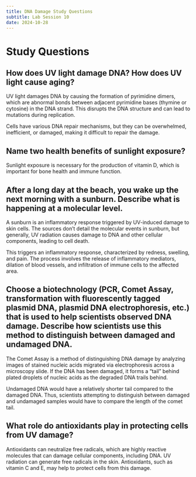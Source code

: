 ```yaml
---
title: DNA Damage Study Questions
subtitle: Lab Session 10
date: 2024-10-28 
---
```


# Study Questions

## How does UV light damage DNA? How does UV light cause aging?

UV light damages DNA by causing the formation of pyrimidine dimers, which are abnormal bonds between adjacent pyrimidine bases (thymine or cytosine) in the DNA strand. This disrupts the DNA structure and can lead to mutations during replication.

Cells have various DNA repair mechanisms, but they can be overwhelmed, inefficient, or damaged, making it difficult to repair the damage.

## Name two health benefits of sunlight exposure?

Sunlight exposure is necessary for the production of vitamin D, which is important for bone health and immune function.

## After a long day at the beach, you wake up the next morning with a sunburn. Describe what is happening at a molecular level.

A sunburn is an inflammatory response triggered by UV-induced damage to skin cells. The sources don't detail the molecular events in sunburn, but generally, UV radiation causes damage to DNA and other cellular components, leading to cell death.

This triggers an inflammatory response, characterized by redness, swelling, and pain. The process involves the release of inflammatory mediators, dilation of blood vessels, and infiltration of immune cells to the affected area.

## Choose a biotechnology (PCR, Comet Assay, transformation with fluorescently tagged plasmid DNA, plasmid DNA electrophoresis, etc.) that is used to help scientists observed DNA damage. Describe how scientists use this method to distinguish between damaged and undamaged DNA.

The Comet Assay is a method of distinguishing DNA damage by analyzing images of stained nucleic acids migrated via electrophoresis across a microscopy slide. If the DNA has been damaged, it forms a "tail" behind plated droplets of nucleic acids as the degraded DNA trails behind.  

Undamaged DNA would have a relatively shorter tail compared to the damaged DNA. Thus, scientists attempting to distinguish between damaged and undamaged samples would have to compare the length of the comet tail.

## What role do antioxidants play in protecting cells from UV damage?

Antioxidants can neutralize free radicals, which are highly reactive molecules that can damage cellular components, including DNA. UV radiation can generate free radicals in the skin. Antioxidants, such as vitamin C and E, may help to protect cells from this damage.